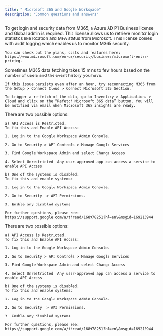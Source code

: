 ```yaml
---
title: " Microsoft 365 and Google Workspace"
description: "Common questions and answers"
---
```


<AccordionGroup>
  <Accordion title="What Is The Minimum User Rights And Licensing Needed To Complete The Microsoft 365 Portion Of The Assessment?">
    To get login and security data from M365, a Azure AD P1 Business license and Global admin is required. This license allows us to retrieve monitor login statistics like location and MFA status from Microsoft.  This license comes with audit logging which enables us to monitor M365 security.

    You can check out the plans, costs and features here: https://www.microsoft.com/en-us/security/business/microsoft-entra-pricing.
  </Accordion>

  <Accordion title="Why Does My M365 Security Not Show Up Even After Connecting My Microsoft Account?">
    Sometimes M365 data fetching takes 15 mins to few hours based on the number of users and the event history you have.

    If this issue persists even after an hour, try reconnecting M365 from the Setup > Connect Cloud > Connect Microsoft 365 Section.

    To trigger a re-fetch of the data, go to Inventory > Applications > Cloud and click on the “Refetch Microsoft 365 data” button. You will be notified via email when Microsoft 365 insights are ready.
  </Accordion>

  <Accordion title="Why Do I Keep Recieving An Authorization Error When Attempting To Connect My Google Workspace?">
    There are two possible options:

    a) API Access is Restricted.
    To fix this and Enable API Access:

    1. Log in to the Google Workspace Admin Console.

    2. Go to Security > API Controls > Manage Google Services

    3. Find Google Workspace Admin and select Change Access

    4. Select Unrestricted: Any user-approved app can access a service to enable API Access

    b) One of the systems is disabled.
    To fix this and enable systems:

    1. Log in to the Google Workspace Admin Console.

    2. Go to Security  > API Permissions.

    3. Enable any disabled systems

    For further questions, please see:
    https://support.google.com/a/thread/168978251?hl=en\&msgid=169210944
  </Accordion>

  <Accordion title="Why Do I Keep Recieving An Error Message Saying Admin_Policy_Enforced?">
    There are two possible options:

    a) API Access is Restricted.
    To fix this and Enable API Access:

    1. Log in to the Google Workspace Admin Console.

    2. Go to Security > API Controls > Manage Google Services

    3. Find Google Workspace Admin and select Change Access

    4. Select Unrestricted: Any user-approved app can access a service to enable API Access

    b) One of the systems is disabled.
    To fix this and enable systems:

    1. Log in to the Google Workspace Admin Console.

    2. Go to Security  > API Permissions.

    3. Enable any disabled systems

    For further questions, please see:
    https://support.google.com/a/thread/168978251?hl=en\&msgid=169210944
  </Accordion>
</AccordionGroup>